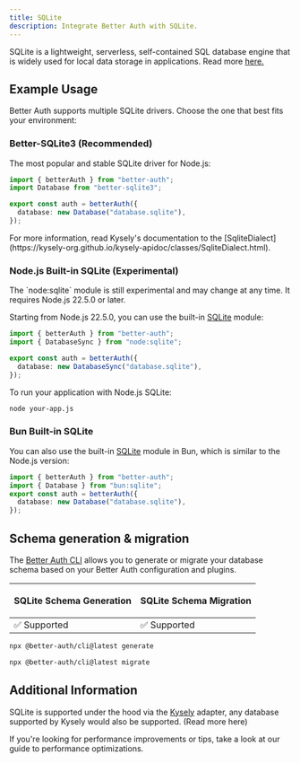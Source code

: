 ```yaml
---
title: SQLite
description: Integrate Better Auth with SQLite.
---
```


SQLite is a lightweight, serverless, self-contained SQL database engine that is widely used for local data storage in applications.
Read more [here.](https://www.sqlite.org/)

## Example Usage

Better Auth supports multiple SQLite drivers. Choose the one that best fits your environment:

### Better-SQLite3 (Recommended)

The most popular and stable SQLite driver for Node.js:

```ts title="auth.ts"
import { betterAuth } from "better-auth";
import Database from "better-sqlite3";

export const auth = betterAuth({
  database: new Database("database.sqlite"),
});
```

<Callout>
  For more information, read Kysely's documentation to the
  [SqliteDialect](https://kysely-org.github.io/kysely-apidoc/classes/SqliteDialect.html).
</Callout>

### Node.js Built-in SQLite (Experimental)

<Callout type="warning">
  The `node:sqlite` module is still experimental and may change at any time. It requires Node.js 22.5.0 or later.
</Callout>

Starting from Node.js 22.5.0, you can use the built-in [SQLite](https://nodejs.org/api/sqlite.html) module:

```ts title="auth.ts"
import { betterAuth } from "better-auth";
import { DatabaseSync } from "node:sqlite";

export const auth = betterAuth({
  database: new DatabaseSync("database.sqlite"),
});
```

To run your application with Node.js SQLite:
```bash
node your-app.js
```

### Bun Built-in SQLite

You can also use the built-in [SQLite](https://bun.com/docs/api/sqlite) module in Bun, which is similar to the Node.js version:

```ts title="auth.ts"
import { betterAuth } from "better-auth";
import { Database } from "bun:sqlite";
export const auth = betterAuth({
  database: new Database("database.sqlite"),
});
```

## Schema generation & migration

The [Better Auth CLI](/docs/concepts/cli) allows you to generate or migrate
your database schema based on your Better Auth configuration and plugins.

<table>
  <thead>
    <tr className="border-b">
      <th>
        <p className="font-bold text-[16px] mb-1">SQLite Schema Generation</p>
      </th>
      <th>
        <p className="font-bold text-[16px] mb-1">SQLite Schema Migration</p>
      </th>
    </tr>
  </thead>
  <tbody>
    <tr className="h-10">
      <td>✅ Supported</td>
      <td>✅ Supported</td>
    </tr>
  </tbody>
</table>

```bash title="Schema Generation"
npx @better-auth/cli@latest generate
```

```bash title="Schema Migration"
npx @better-auth/cli@latest migrate
```

## Additional Information

SQLite is supported under the hood via the [Kysely](https://kysely.dev/) adapter, any database supported by Kysely would also be supported. (<Link href="/docs/adapters/other-relational-databases">Read more here</Link>)

If you're looking for performance improvements or tips, take a look at our guide to <Link href="/docs/guides/optimizing-for-performance">performance optimizations</Link>.
